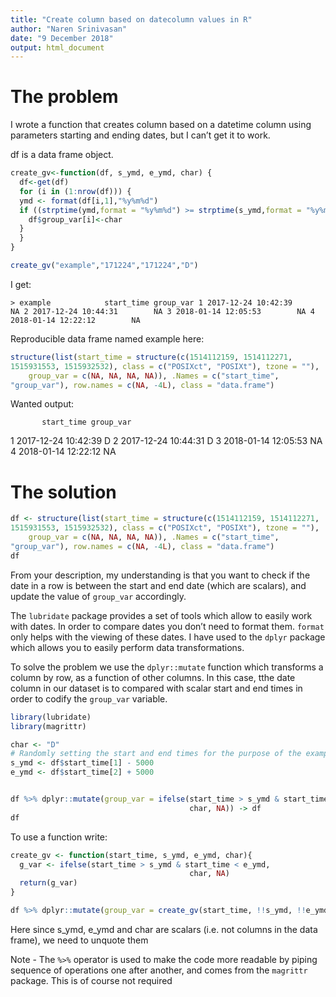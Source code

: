 ```yaml
---
title: "Create column based on datecolumn values in R"
author: "Naren Srinivasan"
date: "9 December 2018"
output: html_document
---
```

# The problem

\link{https://stackoverflow.com/questions/53689628/create-column-based-on-datecolumn-values-in-r}

I wrote a function that creates column based on a datetime column using parameters starting and ending dates, but I can't get it to work.

df is a data frame object.

```r
create_gv<-function(df, s_ymd, e_ymd, char) {
  df<-get(df)
  for (i in (1:nrow(df))) {
  ymd <- format(df[i,1],"%y%m%d") 
  if ((strptime(ymd,format = "%y%m%d") >= strptime(s_ymd,format = "%y%m%d") & strptime(ymd,format = "%y%m%d") <= strptime(e_ymd,format = "%y%m%d")) == TRUE) {
    df$group_var[i]<-char
  }
  }
}

create_gv("example","171224","171224","D")
```

I get:

`
> example
           start_time group_var
1 2017-12-24 10:42:39        NA
2 2017-12-24 10:44:31        NA
3 2018-01-14 12:05:53        NA
4 2018-01-14 12:22:12        NA
`

Reproducible data frame named example here:

```r
structure(list(start_time = structure(c(1514112159, 1514112271, 
1515931553, 1515932532), class = c("POSIXct", "POSIXt"), tzone = ""), 
    group_var = c(NA, NA, NA, NA)), .Names = c("start_time", 
"group_var"), row.names = c(NA, -4L), class = "data.frame")
```


Wanted output:

           start_time group_var
1 2017-12-24 10:42:39         D
2 2017-12-24 10:44:31         D
3 2018-01-14 12:05:53         NA
4 2018-01-14 12:22:12         NA

# The solution
```r

df <- structure(list(start_time = structure(c(1514112159, 1514112271, 
1515931553, 1515932532), class = c("POSIXct", "POSIXt"), tzone = ""), 
    group_var = c(NA, NA, NA, NA)), .Names = c("start_time", 
"group_var"), row.names = c(NA, -4L), class = "data.frame")
df
```

From your description, my understanding is that you want to check if the date in a row  is between the start and end date (which are scalars), and update the value of `group_var` accordingly.

The `lubridate` package provides a set of tools which allow to easily work with dates. In order to compare dates you don't need to format them. `format` only helps with the viewing of these dates. I have used to the `dplyr` package which allows you to easily perform data transformations.

To solve the problem we use the `dplyr::mutate` function which transforms a column by row, as a function of other columns. In this case, tthe date column in our dataset is to compared with scalar start and end times in order to codify the `group_var` variable.

```r
library(lubridate)
library(magrittr)

char <- "D"
# Randomly setting the start and end times for the purpose of the example. Any value can be passed to this.
s_ymd <- df$start_time[1] - 5000
e_ymd <- df$start_time[2] + 5000


df %>% dplyr::mutate(group_var = ifelse(start_time > s_ymd & start_time < e_ymd,
                                        char, NA)) -> df
df
```

To use a function write:

```r
create_gv <- function(start_time, s_ymd, e_ymd, char){
  g_var <- ifelse(start_time > s_ymd & start_time < e_ymd,
                                        char, NA)
  return(g_var)
}

df %>% dplyr::mutate(group_var = create_gv(start_time, !!s_ymd, !!e_ymd, !!char)) 
```

Here since s_ymd, e_ymd and char are scalars (i.e. not columns in the data frame), we need to unquote them

Note - The `%>%` operator is used to make the code more readable by piping sequence of operations one after another, and comes from the `magrittr` package. This is of course not required
